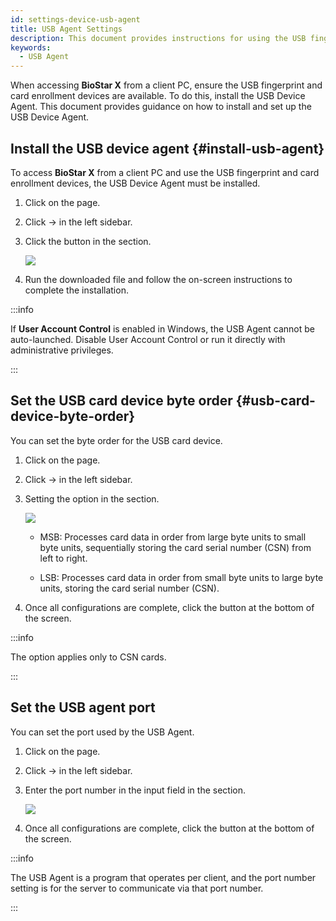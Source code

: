 ```yaml
---
id: settings-device-usb-agent
title: USB Agent Settings
description: This document provides instructions for using the USB fingerprint enrollment device and card enrollment device when accessing BioStar X on the client PC.
keywords:
  - USB Agent
---
```


When accessing **BioStar X** from a client PC, ensure the USB fingerprint and card enrollment devices are available. To do this, install the USB Device Agent. This document provides guidance on how to install and set up the USB Device Agent.

## Install the USB device agent {#install-usb-agent}

To access **BioStar X** from a client PC and use the USB fingerprint and card enrollment devices, the USB Device Agent must be installed.

1. Click <Cmd sid='shell.header.setting' /> on the <Cmd sid='shell.header.launcher' /> page.

2. Click <Cmd sid='setting.menu.device.root' /> → <Cmd sid='setting.menu.device.usbAgent' /> in the left sidebar.

3. Click the <Cmd sid='button.download' product='2' /> button in the <Cmd sid='settings.usgAgent.lable' product='2' /> section.

   <Image src='/img/biostarx-setting-device-usb-agent-download.png' />

4. Run the downloaded file and follow the on-screen instructions to complete the installation.

:::info

If **User Account Control** is enabled in Windows, the USB Agent cannot be auto-launched. Disable User Account Control or run it directly with administrative privileges.

:::

## Set the USB card device byte order {#usb-card-device-byte-order}

You can set the byte order for the USB card device.

1. Click <Cmd sid='shell.header.setting' /> on the <Cmd sid='shell.header.launcher' /> page.

2. Click <Cmd sid='setting.menu.device.root' /> → <Cmd sid='setting.menu.device.usbAgent' /> in the left sidebar.

3. Setting the <Cmd sid='settings.usbAgent.byteOrder.title' product='2' /> option in the <Cmd sid='settings.usbAgent.byteOrder' product='2' /> section.

   <Image src='/img/biostarx-setting-device-usb-byte-order.png' />

   * <Cmd>MSB</Cmd>: Processes card data in order from large byte units to small byte units, sequentially storing the card serial number (CSN) from left to right.

   * <Cmd>LSB</Cmd>: Processes card data in order from small byte units to large byte units, storing the card serial number (CSN).

4. Once all configurations are complete, click the <Cmd sid='button.apply' product='2' /> button at the bottom of the screen.

:::info

The <Cmd sid='settings.usbAgent.byteOrder' product='2' /> option applies only to CSN cards.

:::

## Set the USB agent port

You can set the port used by the USB Agent.

1. Click <Cmd sid='shell.header.setting' /> on the <Cmd sid='shell.header.launcher' /> page.

2. Click <Cmd sid='setting.menu.device.root' /> → <Cmd sid='setting.menu.device.usbAgent' /> in the left sidebar.

3. Enter the port number in the <Cmd sid='settings.usbAgent.port' product='2' /> input field in the <Cmd sid='settings.usbAgent.port.title' product='2' /> section.

   <Image src='/img/biostarx-setting-device-usb-agent-port.png' />

4. Once all configurations are complete, click the <Cmd sid='button.apply' product='2' /> button at the bottom of the screen.

:::info

The USB Agent is a program that operates per client, and the port number setting is for the server to communicate via that port number.

:::
